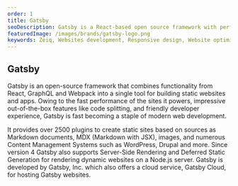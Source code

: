 ```yaml
---
order: 1
title: Gatsby
seoDescription: Gatsby is a React-based open source framework with performance, scalability and security built-in. Collaborate, build and deploy 1000x faster with Gatsby.
featuredImage: /images/brands/gatsby-logo.png
keywords: Zeiq, Websites development, Responsive design, Website optimization, E-commerce development, Content management systems (CMS), Website security, Search engine optimization (SEO), JavaScript frameworks , React, Nextjs, Cloud hosting (e.g. AWS, Azure, Google Cloud)
---
```


## Gatsby

Gatsby is an open-source framework that combines functionality from React, GraphQL and Webpack into a single tool for building static websites and apps. Owing to the fast performance of the sites it powers, impressive out-of-the-box features like code splitting, and friendly developer experience, Gatsby is fast becoming a staple of modern web development.

It provides over 2500 plugins to create static sites based on sources as Markdown documents, MDX (Markdown with JSX), images, and numerous Content Management Systems such as WordPress, Drupal and more. Since version 4 Gatsby also supports Server-Side Rendering and Deferred Static Generation for rendering dynamic websites on a Node.js server. Gatsby is developed by Gatsby, Inc. which also offers a cloud service, Gatsby Cloud, for hosting Gatsby websites.
